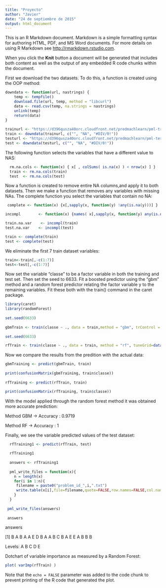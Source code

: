 ```yaml
---
title: "Proyecto"
author: "Javier"
date: "24 de septiembre de 2015"
output: html_document
---
```


This is an R Markdown document. Markdown is a simple formatting syntax for authoring HTML, PDF, and MS Word documents. For more details on using R Markdown see <http://rmarkdown.rstudio.com>.

When you click the **Knit** button a document will be generated that includes both content as well as the output of any embedded R code chunks within the document. 

First we download the two datasets. To do this, a function is created using the OOP method:

```r
downdata <- function(url, nastrings) { 
    temp <- tempfile() 
    download.file(url, temp, method = "libcurl") 
    data <- read.csv(temp, na.strings = nastrings) 
    unlink(temp) 
    return(data) 
}
  
trainurl <- "https://d396qusza40orc.cloudfront.net/predmachlearn/pml-training.csv" 
train <- downdata(trainurl, c("", "NA", "#DIV/0!")) 
testurl <- "https://d396qusza40orc.cloudfront.net/predmachlearn/pml-testing.csv" 
test <- downdata(testurl, c("", "NA", "#DIV/0!"))
```

The following function selects the variables that have a different value to NAS:

```r
  rm.na.cols <- function(x) { x[ , colSums( is.na(x) ) < nrow(x) ] }
  train <- rm.na.cols(train)
  test  <- rm.na.cols(test)
```

Now a function is created to remove entire NA columns,and apply it to both datasets. Then we make a function that removes any variables with missing NAs.
The complete function you select the variables that contain no NA:

```r
 complete <- function(x) {x[,sapply(x, function(y) !any(is.na(y)))] }
```


```r
incompl        <- function(x) {names( x[,sapply(x, function(y) any(is.na(y)))] ) }

train.na.var    <- incompl(train)
test.na.var    <- incompl(test)

train <- complete(train)
test <- complete(test)
```

We eliminate the first 7 train dataset variables:

```r

train<-train[,-c(1:7)]
test<-test[,-c(1:7)]

```

Now  set the variable "classe"  to be a factor variable in both the training and test set. Then set the seed to 6633. Fit  a boosted predictor using the "gbm" method and a random forest predictor relating the factor variable y to the remaining variables. Fit these both with the train() command in the caret package.

```r

library(caret) 
library(randomForest)
  
set.seed(6633)
  
gbmTrain <- train(classe ~ ., data = train,method = "gbm", trControl = trainControl(method = "cv"))
                                          
set.seed(6633)

rfTrain <- train(classe ~ ., data = train, method = "rf", tuneGrid=data.frame(mtry=3), trControl = trainControl(method = "cv"))

```

Now we compare the results from the predition with the actual data:

```r

gbmTraining <- predict(gbmTrain, train)
          
print(confusionMatrix(gbmTraining, train$classe))
                                           
rfTraining <- predict(rfTrain, train)

print(confusionMatrix(rfTraining, train$classe))

```

With the model applied through the random forest method it was obtained more accurate prediction:                                            
                                           
Method GBM -> Accuracy : 0.9719    

Method RF -> Accuracy : 1      

Finally, we see the variable predicted values of the test dataset:

```r

  rfTraining1 <- predict(rfTrain, test)
                                           
  rfTraining1
                                        
  answers <- rfTraining1
                                           
  pml_write_files = function(x){
    n = length(x)
    for(i in 1:n){
     filename = paste0("problem_id_",i,".txt")
     write.table(x[i],file=filename,quote=FALSE,row.names=FALSE,col.names=FALSE)
    }
  }
                                           
 pml_write_files(answers)
                      
 answers

```

answers
                                           
[1] B A B A A E D B A A B C B A E E A B B B
          
Levels: A B C D E
                                           
                                          
Dotchart of variable importance as measured by a Random Forest:

```r
 
plot( varImp(rfTrain) )

```


 


Note that the `echo = FALSE` parameter was added to the code chunk to prevent printing of the R code that generated the plot.
